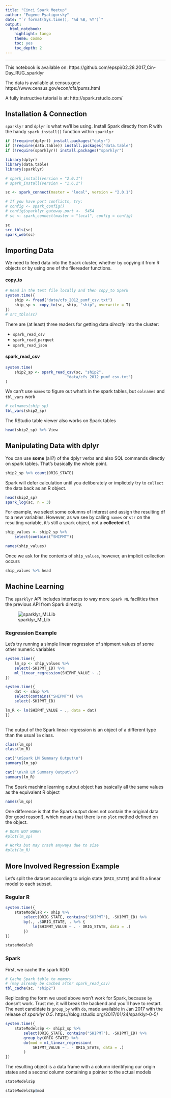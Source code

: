 ```yaml
---
title: "Cinci Spark Meetup"
author: "Eugene Pyatigorsky"
date: "`r format(Sys.time(), '%d %B, %Y')`"
output: 
  html_notebook: 
    highlight: tango
    theme: cosmo
    toc: yes
    toc_depth: 2
---
```

------



This notebook is available on:
https://github.com/epspi/02.28.2017_Cin-Day_RUG_sparklyr

The data is available at census.gov:
https://www.census.gov/econ/cfs/pums.html

A fully instructive tutorial is at:
http://spark.rstudio.com/




## Installation & Connection
`sparklyr` and `dplyr` is what we'll be using. Install Spark directly from R with the handy `spark_install()` function within `sparklyr`
```r
if (!require(dplyr)) install.packages("dplyr")
if (!require(data.table)) install.packages("data.table")
if (!require(sparklyr)) install.packages("sparklyr")

library(dplyr)
library(data.table)
library(sparklyr)

# spark_install(version = "2.0.1")
# spark_install(version = "1.6.2")
```




```r
sc <- spark_connect(master = "local", version = "2.0.1")

# If you have port conflicts, try:
# config <- spark_config()
# config$sparklyr.gateway.port <-  5454
# sc <- spark_connect(master = "local", config = config)

sc
src_tbls(sc)
spark_web(sc)
```


## Importing Data
We need to feed data into the Spark cluster, whether by copying it from R objects or by using one of the filereader functions.  

#### copy_to
```r
# Read in the text file locally and then copy_to Spark
system.time({
    ship <- fread("data/cfs_2012_pumf_csv.txt")
    ship_sp <- copy_to(sc, ship, "ship", overwrite = T)
})
# src_tbls(sc)

```
  
  
There are (at least) three readers for getting data *directly* into the cluster: 

* `spark_read_csv`
* `spark_read_parquet`
* `spark_read_json`


#### spark_read_csv
```r
system.time(
    ship2_sp <- spark_read_csv(sc, "ship2", 
                           "data/cfs_2012_pumf_csv.txt")
)
```

We can't use `names` to figure out what's in the spark tables,
but `colnames` and `tbl_vars` work
```r
# colnames(ship_sp)
tbl_vars(ship2_sp)
```

The RStudio table viewer also works on Spark tables
```r
head(ship2_sp) %>% View
```

## Manipulating Data with dplyr

You can use **some** (all?) of the dplyr verbs and also SQL commands directly on spark tables. That's basically the whole point.

```r
ship2_sp %>% count(ORIG_STATE)
```

Spark will defer calculation until you deliberately or implictely try to `collect` the data back as an R object. 

```r
head(ship2_sp)
spark_log(sc, n = 3)
```

For example, we select some columns of interest and assign the resulting df to a new variables. However, as we see by calling `names` or `str` on the resulting variable, it's still a spark object, not a **collected** df.
```r
ship_values <- ship2_sp %>% 
    select(contains("SHIPMT"))

names(ship_values)
```

Once we ask for the contents of `ship_values`, however, an implicit collection occurs
```r
ship_values %>% head
```

## Machine Learning

The `sparklyr` API includes interfaces to way more `Spark ML` facilities than the previous API from Spark directly.

![sparklyr_MLLib](spark_MLLib_functionality.png)


### Regression Example

Let's try running a simple linear regression of shipment values of some other numeric variables


```r
system.time({
    lm_sp <- ship_values %>% 
    select(-SHIPMT_ID) %>% 
    ml_linear_regression(SHIPMT_VALUE ~ .)
})
```

```r
system.time({
    dat <- ship %>% 
    select(contains("SHIPMT")) %>% 
    select(-SHIPMT_ID)

lm_R <- lm(SHIPMT_VALUE ~ ., data = dat)
})
    
```

The output of the Spark linear regression is an object of a different type than the usual `lm` class.
```r
class(lm_sp)
class(lm_R)
```


```r
cat("\nSpark LM Summary Output\n")
summary(lm_sp)

cat("\n\nR LM Summary Output\n")
summary(lm_R)
```

The Spark machine learning output object has basically all the same values as the equivalent R object
```r
names(lm_sp)
```

One difference is that the Spark output does not contain the original data (for good reason!), which means that there is no `plot` method defined on the object.
```r
# DOES NOT WORK!
#plot(lm_sp)

# Works but may crash anyways due to size
#plot(lm_R)
```


## More Involved Regression Example

Let's split the dataset according to origin state (`ORIG_STATE`) and fit a linear model to each subset.

### Regular R
```r
system.time({
    stateModelsR <- ship %>% 
        select(ORIG_STATE, contains("SHIPMT"), -SHIPMT_ID) %>% 
        by(., .$ORIG_STATE, . %>% {
            lm(SHIPMT_VALUE ~ . - ORIG_STATE, data = .)
        })
})

stateModelsR
```

### Spark
First, we cache the spark RDD 
```r
# Cache Spark table to memory 
# (may already be cached after spark_read_csv)
tbl_cache(sc, "ship2")
```

Replicating the form we used above won't work for Spark, because `by` doesn't work. Trust me, it will break the backend and you'll have to restart. The next candidate is `group_by` with `do`, made available in Jan 2017 with the release of *sparklyr 0.5*.
https://blog.rstudio.org/2017/01/24/sparklyr-0-5/
```r
system.time({
    stateModelsSp <- ship2_sp %>% 
        select(ORIG_STATE, contains("SHIPMT"), -SHIPMT_ID) %>% 
        group_by(ORIG_STATE) %>% 
        do(mod = ml_linear_regression(
            SHIPMT_VALUE ~ . - ORIG_STATE, data = .)
        )
})
```

The resulting object is a data frame with a column identifying our origin states and a second column containing a pointer to the actual models
```r
stateModelsSp
```

```r
stateModelsSp$mod

```

